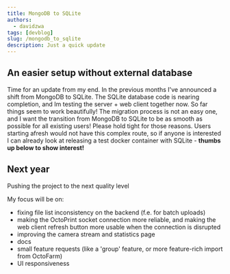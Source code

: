 ```yaml
---
title: MongoDB to SQLite
authors:
  - davidzwa
tags: [devblog]
slug: /mongodb_to_sqlite
description: Just a quick update
---
```


## An easier setup without external database

Time for an update from my end. In the previous months I've announced a shift from MongoDB to SQLite. The SQLite database code is nearing completion, and Im testing the server + web client together now. So far things seem to work beautifully!
The migration process is not an easy one, and I want the transition from MongoDB to SQLite to be as smooth as possible for all existing users! Please hold tight for those reasons.
Users starting afresh would not have this complex route, so if anyone is interested I can already look at releasing a test docker container with SQLite - **thumbs up below to show interest!**

<!-- truncate -->

## Next year

Pushing the project to the next quality level

My focus will be on:

- fixing file list inconsistency on the backend (f.e. for batch uploads)
- making the OctoPrint socket connection more reliable, and making the web client refresh button more usable when the connection is disrupted
- improving the camera stream and statistics page
- docs
- small feature requests (like a 'group' feature, or more feature-rich import from OctoFarm)
- UI responsiveness
